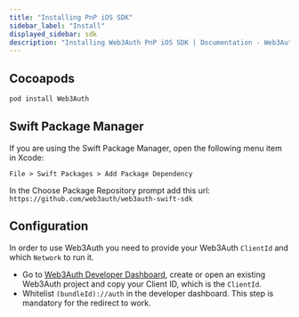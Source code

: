 ```yaml
---
title: "Installing PnP iOS SDK"
sidebar_label: "Install"
displayed_sidebar: sdk
description: "Installing Web3Auth PnP iOS SDK | Documentation - Web3Auth"
---
```


## Cocoapods

```sh
pod install Web3Auth
```

## Swift Package Manager

If you are using the Swift Package Manager, open the following menu item in Xcode:

`File > Swift Packages > Add Package Dependency`

In the Choose Package Repository prompt add this url: `https://github.com/web3auth/web3auth-swift-sdk`

## Configuration

In order to use Web3Auth you need to provide your Web3Auth `ClientId` and which `Network` to run it.

- Go to [Web3Auth Developer Dashboard](https://dashboard.web3auth.io), create or open an existing Web3Auth project and copy your Client ID, which is
  the `ClientId`.
- Whitelist `(bundleId)://auth` in the developer dashboard. This step is mandatory for the redirect to work.
